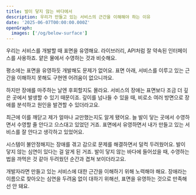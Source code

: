 ```yaml
---
title: 발이 닿지 않는 바다에서
description: 우리가 만들고 있는 서비스의 근간을 이해해야 하는 이유
date: '2025-06-07T00:00:00.000Z'
openGraph:
  images: ['/og/below-surface']
---
```


우리는 서비스를 개발할 때 표면을 유영해요. 라이브러리, API처럼 잘 약속된 인터페이스를 사용하죠. 얕은 물에서 수영하는 것과 비슷해요. 

평소에는 표면을 유영하듯 개발해도 문제가 없어요. 표면 아래, 서비스를 이루고 있는 근간을 이해하지 못해도 구현엔 어려움이 없으니까요.

하지만 장애를 마주하는 날엔 후회할지도 몰라요. 서비스의 장애는 표면보다 조금 더 깊은 곳에서 발생할 수 있기 때문이죠. 깊이를 넘나들 수 있을 때, 비로소 여러 방면으로 장애를 분석하고 원인을 발견할 수 있더라고요. 

최근에 이를 깨닫고 제가 얼마나 교만했는지도 알게 됐어요. 늘 발이 닿는 곳에서 수영하면서 수영할 줄 안다고 으스대고 있었던 거죠. 표면에서 유영하면서 내가 만들고 있는 서비스를 잘 안다고 생각하고 있었어요.

시스템이 불안정해지는 장애를 겪고 감으로 문제를 해결하면서 덜컥 두려웠어요. 발이 닿지 않는 심연이 있다는 걸 알게 된 거죠. 발이 닿지 않는 바다에 들어섰을 때, 수영하는 법을 까먹은 것 같아 두려웠던 순간과 겹쳐 보이더라고요.

개발자라면 만들고 있는 서비스에 대한 근간을 이해하기 위해 노력해야 해요. 장애라는 이름으로 찾아오는 심연을 두려움 없이 대하기 위해선, 표면을 유영하는 것으로 만족해선 안 돼요.

